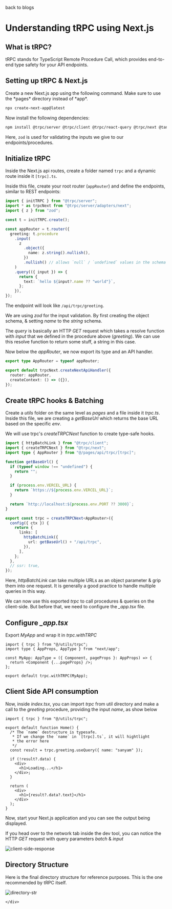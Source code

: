 
<main className="min-h-screen flex items-center justify-center p-4">
  <MaxWidthWrapper
    size="screen-md"
    className="bg-primary-bg border border-[#121212] rounded-sm overflow-hidden max-h-[90vh] flex flex-col"
    showTerminalHeader={true}
  >
    <div className="flex-1 overflow-y-auto px-6 py-6">

<BackButton href="/blogs">back to blogs</BackButton>

# Understanding tRPC using Next.js

## What is tRPC?

tRPC stands for TypeScript Remote Procedure Call, which provides end-to-end type safety for your API endpoints.

## Setting up tRPC & Next.js

Create a new Next.js app using the following command. Make sure to use the \*pages\* directory instead of \*app\*.

```bash
npx create-next-app@latest
```

Now install the following dependencies:

```bash
npm install @trpc/server @trpc/client @trpc/react-query @trpc/next @tanstack/react-query zod
```

Here, `zod` is used for validating the inputs we give to our endpoints/procedures.

## Initialize tRPC

Inside the Next.js api routes, create a folder named `trpc` and a dynamic route inside it `[trpc].ts`.

Inside this file, create your root router (`appRouter`) and define the endpoints, similar to REST endpoints:

```ts
import { initTRPC } from "@trpc/server";
import * as trpcNext from "@trpc/server/adapters/next";
import { z } from "zod";

const t = initTRPC.create();

const appRouter = t.router({
  greeting: t.procedure
    .input(
      z
        .object({
          name: z.string().nullish(),
        })
        .nullish() // allows `null` / `undefined` values in the schema
    )
    .query(({ input }) => {
      return {
        text: `hello ${input?.name ?? "world"}`,
      };
    }),
});
```

The endpoint will look like `/api/trpc/greeting`.

We are using _zod_ for the input validation. By first creating the object schema, & setting _name_ to the _string_ schema.

The _query_ is basically an HTTP _GET_ request which takes a resolve function with _input_ that we defined in the procedure above (_greeting_). We can use this resolve function to return some stuff, a string in this case.

Now below the _appRouter_, we now export its type and an API handler.

```ts
export type AppRouter = typeof appRouter;

export default trpcNext.createNextApiHandler({
  router: appRouter,
  createContext: () => ({}),
});
```

## Create tRPC hooks & Batching

Create a _utils_ folder on the same level as _pages_ and a file inside it _trpc.ts_. Inside this file, we are creating a _getBaseUrl_ which returns the base URL based on the specific _env_.

We will use trpc's _createTRPCNext_ function to create type-safe hooks.

```ts
import { httpBatchLink } from "@trpc/client";
import { createTRPCNext } from "@trpc/next";
import type { AppRouter } from "@/pages/api/trpc/[trpc]";

function getBaseUrl() {
  if (typeof window !== "undefined") {
    return "";
  }

  if (process.env.VERCEL_URL) {
    return `https://${process.env.VERCEL_URL}`;
  }

  return `http://localhost:${process.env.PORT ?? 3000}`;
}

export const trpc = createTRPCNext<AppRouter>({
  config({ ctx }) {
    return {
      links: [
        httpBatchLink({
          url: getBaseUrl() + "/api/trpc",
        }),
      ],
    };
  },
  // ssr: true,
});
```

Here, _httpBatchLink_ can take multiple URLs as an object parameter & grip them into one request. It is generally a good practice to handle multiple queries in this way.

We can now use this exported _trpc_ to call procedures & queries on the client-side. But before that, we need to configure the _\_app.tsx_ file.

## Configure _\_app.tsx_

Export _MyApp_ and wrap it in _trpc.withTRPC_

```tsx
import { trpc } from "@/utils/trpc";
import type { AppProps, AppType } from "next/app";

const MyApp: AppType = ({ Component, pageProps }: AppProps) => {
  return <Component {...pageProps} />;
};

export default trpc.withTRPC(MyApp);
```

## Client Side API consumption

Now, inside _index.tsx_, you can import _trpc_ from util directory and make a call to the _greeting_ procedure, providing the input _name_, as show below

```tsx
import { trpc } from "@/utils/trpc";

export default function Home() {
  /* The `name` destructure is typesafe.
   * If we change the `name` in `[trpc].ts`, it will hightlight
   * the error here
   */
  const result = trpc.greeting.useQuery({ name: "sanyam" });

  if (!result?.data) {
    <div>
      <h1>Loading...</h1>
    </div>;
  }

  return (
    <div>
      <h1>{result?.data?.text}</h1>
    </div>
  );
}
```

Now, start your Next.js application and you can see the output being displayed.

If you head over to the network tab inside the dev tool, you can notice the HTTP _GET_ request with query parameters _batch_ & _input_

![client-side-response](/blogs/client-side-response.jpg)

## Directory Structure

Here is the final directory structure for reference purposes. This is the one recommended by tRPC itself.

![directory-str](/blogs/directory-str.jpg)

    </div>

  </MaxWidthWrapper>
</main>
